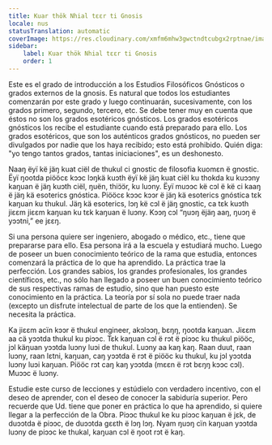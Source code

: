 ```yaml
---
title: Kuar thök Nhial tɛɛr ti Gnosis
locale: nus
statusTranslation: automatic
coverImage: https://res.cloudinary.com/xmfm6mhw3gwctndtcubgx2rptnae/image/upload/v1741354450/small_cover_introduccion_a_la_gnosis_57a3fc8d72.webp
sidebar:
    label: Kuar thök Nhial tɛɛr ti Gnosis
    order: 1
---
```

Este es el grado de introducción a los Estudios Filosóficos Gnósticos o grados externos de la gnosis. Es natural que todos los estudiantes comenzarán por este grado y luego continuarán, sucesivamente, con los grados primero, segundo, tercero, etc. Se debe tener muy en cuenta que éstos no son los grados esotéricos gnósticos. Los grados esotéricos gnósticos los recibe el estudiante cuando está preparado para ello. Los grados esotéricos, que son los auténticos grados gnósticos, no pueden ser divulgados por nadie que los haya recibido; esto está prohibido. Quién diga: "yo tengo tantos grados, tantas iniciaciones", es un deshonesto.

Naaŋ ëyï kë jäŋ kuat ciël de thukul ci gnostic de filosofia kuomɛn ë gnostic. Ëyï ŋootda piööcɛ kɔɔc lɔŋkä kuɔth ëyï kë jäŋ kuat ciël ku thokda ku kuɔɔny kaŋuan ë jäŋ kuɔth ciël, ŋuën, thiɔ̈ɔ̈r, ku luɔny. Ëyï muɔɔc kë cɔl ë kë ci kaaŋ ë jäŋ kä esoterics gnóstica. Piööcɛ kɔɔc kɔɔr ë jäŋ kä esoterics gnóstica tɛk kaŋuan ku thukul. Jäŋ kä esoterics, lɔŋ kë cɔl ë jäŋ gnostic, ca tɛk kuɔth jiɛɛm jiɛɛm kaŋuan ku tɛk kaŋuan ë luɔny. Kɔɔŋ cɔl “ŋuɔŋ ëjäŋ aaŋ, ŋuɔŋ ë yɔɔtni,” ee jɛɛŋ.

Si una persona quiere ser ingeniero, abogado o médico, etc., tiene que prepararse para ello. Esa persona irá a la escuela y estudiará mucho. Luego de poseer un buen conocimiento teórico de la rama que estudia, entonces comenzará la práctica de lo que ha aprendido. La práctica trae la perfección. Los grandes sabios, los grandes profesionales, los grandes científicos, etc., no sólo han llegado a poseer un buen conocimiento teórico de sus respectivas ramas de estudio, sino que han puesto este conocimiento en la práctica. La teoría por sí sola no puede traer nada (excepto un disfrute intelectual de parte de los que la entienden). Se necesita la práctica.

Ka jiɛɛm acïn kɔɔr ë thukul engineer, akɔlɔɔŋ, bɛŋŋ, ŋootda kaŋuan. Jiɛɛm aa cä yɔɔtda thukul ku piɔɔc. Tɛk kaŋuan cɔl ë rɔt ë piɔɔc ku thukul piööc, jɔl käŋuan yɔɔtda luɔny luɔi de thukul. Luɔny aa kaŋ kaŋ. Raan duut, raan luɔny, raan lɛtni, kaŋuan, caŋ yɔɔtda ë rɔt ë piööc ku thukul, ku jɔl yɔɔtda luɔny luɔi kaŋuan. Piööc rɔt caŋ kaŋ yɔɔtda (mɛɛn ë rɔt bɛŋŋ kɔɔc cɔl). Muɔɔc ë luɔny.

Estudie este curso de lecciones y estúdielo con verdadero incentivo, con el deseo de aprender, con el deseo de conocer la sabiduría superior. Pero recuerde que Ud. tiene que poner en práctica lo que ha aprendido, si quiere llegar a la perfección de la Obra.
Piɔɔc thukul ke ku piɔɔc kaŋuan ë jɛk, de duɔɔtda ë piɔɔc, de duɔɔtda gɛɛth ë lɔŋ lɔŋ. Nyam ŋuɔŋ cïn kaŋuan yɔɔtda luɔny de piɔɔc ke thukal, kaŋuan cɔl ë ŋoot rɔt ë kaŋ.
